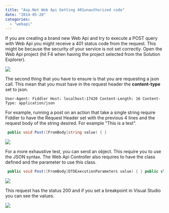 ```yaml
---
title: "Asp.Net Web Api Getting 401unauthorized code"
date: "2014-05-20"
categories: 
  - "webapi"
---
```


If you are creating a brand new Web Api and try to execute a POST query with Web Api you might receive a 401 status code from the request. This might be because the security of your service is not set correctly. Open the Web Api project (hit F4 when having the project selected from the Solution Explorer).

![](images/PropertyForWebApiProject.png)

The second thing that you have to ensure is that you are requesting a json call. This mean that you must have in the request header the **content-type** set to json.

```
User-Agent: Fiddler Host: localhost:17420 Content-Length: 16 Content-Type: application/json 
``` 

For example, running a post on an action that take a single string require Fiddler to have the Request Header set with the previous 4 lines and the request body of the string desired. For example "This is a test". 
```csharp
 public void Post([FromBody]string value) { } 
``` 
![](images/FiddlerSingleStringPost-400x286.png)

For a more exhaustive test, you can send an object. This require you to use the JSON syntax. The Web Api Controller also requires to have the class defined and the parameter to use this class. 
```csharp
 public void Post([FromBody]DTOExecutionParameters value) { } public class DTOExecutionParameters { public string NameTask { get; set; } public string ParameterName { get; set; } } 
```

![](images/WebApiFiddlerPost-400x302.png)

This request has the status 200 and if you set a breakpoint in Visual Studio you can see the values.

![](images/PostValueInTheControllerWebApi-400x40.png)
